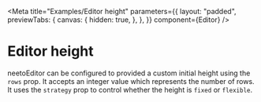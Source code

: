 
<Meta
  title="Examples/Editor height"
  parameters={{
    layout: "padded",
    previewTabs: {
      canvas: {
        hidden: true,
      },
    },
  }}
  component={Editor}
/>

# Editor height

neetoEditor can be configured to provided a custom initial height using the
`rows` prop. It accepts an integer value which represents the number of rows. It
uses the `strategy` prop to control whether the height is `fixed` or `flexible`.

<Canvas>
  <Editor rows={3} heightStrategy="flexible" />
</Canvas>
